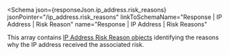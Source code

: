 
<Schema
  json={responseJson.ip_address.risk_reasons}
  jsonPointer="/ip_address.risk_reasons"
  linkToSchemaName="Response | IP Address | Risk Reason"
  name="Response | IP Address | Risk Reasons"
>
  This array contains [IP Address Risk Reason objects](#schema--response--ip-address--risk-reason)
  identifying the reasons why the IP address received the associated risk.
</Schema>
